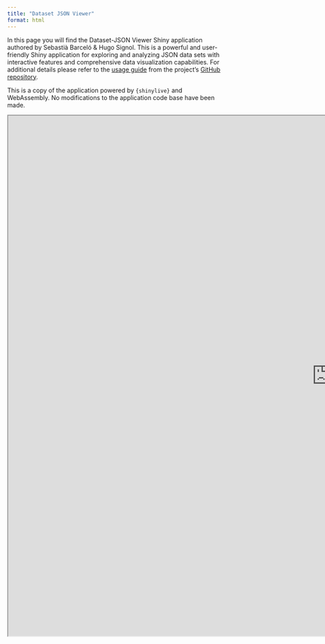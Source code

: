 ```yaml
---
title: "Dataset JSON Viewer"
format: html
---
```


In this page you will find the Dataset-JSON Viewer Shiny application authored by Sebastià Barceló & Hugo Signol. This is a powerful and user-friendly Shiny application for exploring and analyzing JSON data sets with interactive features and comprehensive data visualization capabilities. For additional details please refer to the [usage guide](https://github.com/sbarcelo777/Dataset-JSON-hackathon/blob/master/README.md#-user-guide) from the project's [GitHub repository](https://github.com/sbarcelo777/Dataset-JSON-hackathon/).

::: {.callout-note}
This is a copy of the application powered by `{shinylive}` and WebAssembly. No modifications to the application code base have been made.
:::


```{=html}
<iframe width="1480" height="1200" src="https://rpodcast.github.io/Dataset-JSON-hackathon/" title="Pilot 4 App"></iframe>
```
